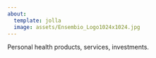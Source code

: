 ```yaml
---
about:
  template: jolla
  image: assets/Ensembio_Logo1024x1024.jpg
---
```


Personal health products, services, investments.
